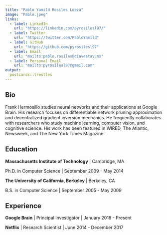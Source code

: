 ```yaml
---
title: "Pablo Yamild Rosiles Loeza"
image: "Pablo.jpeg"
links:
  - label: LinkedIn
    url: "https://linkedin.com/pyrosilesl97/"
  - label: Twitter
    url: "https://twitter.com/PabloYamild"
  - label: GitHub
    url: "https://github.com/pyrosilesl97"
  - label: Email
    url: "mailto:pablo.rosiles@cinvestav.mx"
  - label: Personal Email
    url: "mailto:pyrosilesl97@gmail.com"
output:
  postcards::trestles
---
```

 
## Bio

Frank Hermosillo studies neural networks and their applications at Google 
Brain. His research focuses on differentiable network pruning approximation and 
decentralized gradient inversion mechanics. He frequently collaborates with 
researchers who study machine learning, computer vision, and cognitive science.
His work has been featured in WIRED, The Atlantic, Newsweek, and The New York 
Times Magazine.

## Education

**Massachusetts Institute of Technology** | Cambridge, MA

Ph.D. in Computer Science | September 2009 - May 2014

**The University of California, Berkeley** | Berkeley, CA

B.S. in Computer Science | September 2005 - May 2009

## Experience

**Google Brain** | Principal Investigator | January 2018 - Present

**Netflix** | Research Scientist | June 2014 - December 2017
